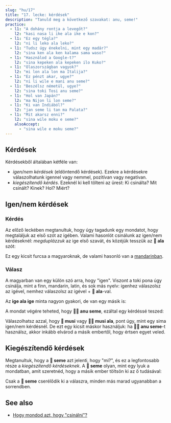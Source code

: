 ```yaml
---
slug: "hu/17"
title: "17. lecke: kérdések"
description: "Tanuld meg a következő szavakat: anu, seme!"
practice:
  - l1: "A dohány rontja a levegőt?"
    l2: "kasi nasa li ike ala ike e kon?"
  - l1: "Ez egy tégla?"
    l2: "ni li leko ala leko?"
  - l1: "Tudsz úgy énekelni, mint egy madár?"
    l2: "sina ken ala ken kalama sama waso?"
  - l1: "Használod a Google-t?"
    l2: "sina kepeken ala kepeken ilo Kuko?"
  - l1: "Olaszországban vagyok?"
    l2: "mi lon ala lon ma Italija?"
  - l1: "Ez pénzt akar, ugye?"
    l2: "ni li wile e mani anu seme?"
  - l1: "Beszélsz németül, ugye?"
    l2: "sina toki Tosi anu seme?"
  - l1: "Hol van Japán?"
    l2: "ma Nijon li lon seme?"
  - l1: "Ki van Indiából?"
    l2: "jan seme li tan ma Palata?"
  - l1: "Mit akarsz enni?"
    l2: "sina wile moku e seme?"
    alsoAccept:
      - "sina wile e moku seme?"
---
```



## Kérdések

Kérdésekből általában kétféle van:

* *igen/nem kérdések* (eldöntendő kérdések). Ezekre a kérdésekre válaszolhatunk igennel vagy nemmel, pozitívan vagy negatívan.
* *kiegészítendő kérdés*. Ezeknél ki kell tölteni az ürest: Ki csinálta? Mit csinált? Kinek? Hol? Miért?

## Igen/nem kérdések

### Kérdés

Az előző leckében megtanultuk, hogy úgy tagadunk egy mondatot, hogy megtaláljuk az első szót az igében. Valami hasonlót csinálunk az igen/nem kérdéseknél: *megduplázzuk* az ige első szavát, és közéjük tesszük az **󱤂 ala** szót:

<List>
  <Word sl="moku ala moku" m="... eszik?" />
  <Sentence sl="pipi li moku ala moku e len?" m="A moly megeszi a ruhát?" />
  <Word sl="pona ala pona" m="... jó?" />
  <Sentence sl="kalama musi li pona ala pona tawa sina?" m="A zene jó neked? (Tetszik neked ez a zene?)" />
  <Word sl="wile ala wile" m="... akar valamit?" />
  <Sentence sl="sina wile ala wile lape lon supa?" m="Akarsz aludni az ágyon?" />
  <Word sl="lon ala lon" m="... valahol van?" />
  <Sentence sl="ona li lon ala lon ma Mewika?" m="Ő az USA-ban van?" />
</List>

Ez egy kicsit furcsa a magyaroknak, de valami hasonló van a [mandarinban](https://en.wikipedia.org/wiki/A-not-A_question#A-not-AB_form_4).

### Válasz

A magyarban van egy külön szó arra, hogy "igen". Viszont a toki pona úgy csinálja, mint a finn, mandarin, latin, és sok más nyelv: igenhez válaszolsz az igével, nemhez válaszolsz az igével + **󱤂 ala**-val.

<List>
  <Sentence sl="sitelen li musi ala musi?" m="Szórakoztató a videó?" />
  <Word sl="musi." m="szórakoztató. (= Igen.)" />
  <Word sl="musi ala." m="nem szórakoztató. (= Nem.)" />
</List>

Az **ige ala ige** minta nagyon gyakori, de van egy másik is:

<List>
  <Word sl="seme" m="Mi? Melyik?" />
  <Word sl="anu" m="vagy" />
  <Word sl="anu seme" m="'... ugye?' 'nemde?' 'vagy mi?'" />
</List>

A mondat végére teheted, hogy **󱤇󱥙 anu seme**, ezáltal egy kérdéssé teszed:

<List>
  <Sentence sl="sitelen li musi anu seme?" m="A videó szórakoztató, ugye?" />
</List>

Válaszolhatsz azzal, hogy **󱤻 musi** vagy **󱤻󱤂 musi ala**, pont úgy, mint egy sima igen/nem kérdésnél. De ezt egy kicsit máskor használjuk: ha **󱤇󱥙 anu seme**-t használsz, akkor inkább elvárod a másik embertől, hogy értsen egyet veled.

## Kiegészítendő kérdések

Megtanultuk, hogy a **󱥙 seme** azt jelenti, hogy "mi?", és ez a legfontosabb része a *kiegészítendő kérdéseknek*. A **󱥙 seme** olyan, mint egy lyuk a mondatban, amit szeretnéd, hogy a másik ember töltsön ki az ő tudásával:

<List>
  <Sentence sl="waso li lon seme?" m="A madár hol van?" />
  <Sentence sl="waso li lon tomo." m="A madár otthon van." />
  <Sentence sl="soweli li utala e jan seme?" m="Az állat kit támadott meg?" />
  <Sentence sl="soweli li utala e jan Ema." m="Az állat Emmát támadta meg." />
</List>

Csak a **󱥙 seme** cserélődik ki a válaszra, minden más marad ugyanabban a sorrendben.

<Practice exercises={frontmatter.practice} client:load />

## See also
* [Hogy mondod azt, hogy "csinálni"?](hu/doing/)

